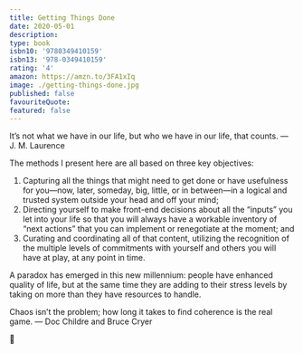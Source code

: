 ```yaml
---
title: Getting Things Done
date: 2020-05-01
description:
type: book
isbn10: '9780349410159'
isbn13: '978-0349410159'
rating: '4'
amazon: https://amzn.to/3FA1xIq
image: ./getting-things-done.jpg
published: false
favouriteQuote:
featured: false
---
```


It’s not what we have in our life, but who we have in our life, that counts. —J. M. Laurence

The methods I present here are all based on three key objectives: 
1. Capturing all the things that might need to get done or have usefulness for you—now, later, someday, big, little, or in between—in a logical and trusted system outside your head and off your mind;
2. Directing yourself to make front-end decisions about all the “inputs” you let into your life so that you will always have a workable inventory of “next actions” that you can implement or renegotiate at the moment; and
3. Curating and coordinating all of that content, utilizing the recognition of the multiple levels of commitments with yourself and others you will have at play, at any point in time.

A paradox has emerged in this new millennium: people have enhanced quality of life, but at the same time they are adding to their stress levels by taking on more than they have resources to handle.

Chaos isn’t the problem; how long it takes to find coherence is the real game. — Doc Childre and Bruce Cryer


🧙